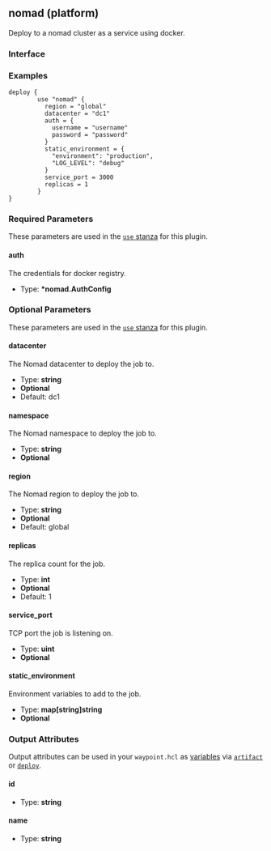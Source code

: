 ## nomad (platform)

Deploy to a nomad cluster as a service using docker.

### Interface

### Examples

```hcl
deploy {
        use "nomad" {
          region = "global"
          datacenter = "dc1"
          auth = {
            username = "username"
            password = "password"
          }
          static_environment = {
            "environment": "production",
            "LOG_LEVEL": "debug"
          }
          service_port = 3000
          replicas = 1
        }
}
```

### Required Parameters

These parameters are used in the [`use` stanza](/docs/waypoint-hcl/use) for this plugin.

#### auth

The credentials for docker registry.

- Type: **\*nomad.AuthConfig**

### Optional Parameters

These parameters are used in the [`use` stanza](/docs/waypoint-hcl/use) for this plugin.

#### datacenter

The Nomad datacenter to deploy the job to.

- Type: **string**
- **Optional**
- Default: dc1

#### namespace

The Nomad namespace to deploy the job to.

- Type: **string**
- **Optional**

#### region

The Nomad region to deploy the job to.

- Type: **string**
- **Optional**
- Default: global

#### replicas

The replica count for the job.

- Type: **int**
- **Optional**
- Default: 1

#### service_port

TCP port the job is listening on.

- Type: **uint**
- **Optional**

#### static_environment

Environment variables to add to the job.

- Type: **map[string]string**
- **Optional**

### Output Attributes

Output attributes can be used in your `waypoint.hcl` as [variables](/docs/waypoint-hcl/variables) via [`artifact`](/docs/waypoint-hcl/variables/artifact) or [`deploy`](/docs/waypoint-hcl/variables/deploy).

#### id

- Type: **string**

#### name

- Type: **string**
